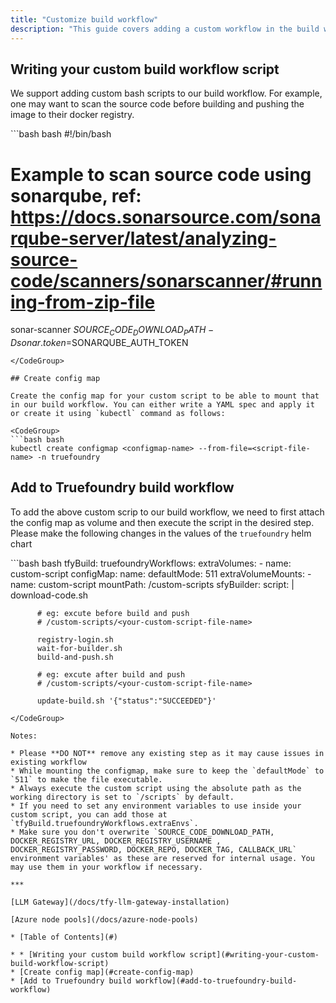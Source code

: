 ```yaml
---
title: "Customize build workflow"
description: "This guide covers adding a custom workflow in the build workflow."
---
```


## Writing your custom build workflow script

We support adding custom bash scripts to our build workflow. For example, one may want to scan the source code before building and pushing the image to their docker registry.

<CodeGroup>
  ```bash bash
  #!/bin/bash

  # Example to scan source code using sonarqube, ref: https://docs.sonarsource.com/sonarqube-server/latest/analyzing-source-code/scanners/sonarscanner/#running-from-zip-file
  sonar-scanner $SOURCE_CODE_DOWNLOAD_PATH -Dsonar.token=$SONARQUBE_AUTH_TOKEN
  ```
</CodeGroup>

## Create config map

Create the config map for your custom script to be able to mount that in our build workflow. You can either write a YAML spec and apply it or create it using `kubectl` command as follows:

<CodeGroup>
  ```bash bash
  kubectl create configmap <configmap-name> --from-file=<script-file-name> -n truefoundry
  ```
</CodeGroup>

## Add to Truefoundry build workflow

To add the above custom scrip to our build workflow, we need to first attach the config map as volume and then execute the script in the desired step. Please make the following changes in the values of the `truefoundry` helm chart

<CodeGroup>
  ```bash bash
  tfyBuild:
    truefoundryWorkflows:
      extraVolumes:
        - name: custom-script
          configMap:
            name: <config-map-name>
            defaultMode: 511
      extraVolumeMounts:
        - name: custom-script
          mountPath: /custom-scripts
      sfyBuilder: 
        script: |
          download-code.sh
          
          # eg: excute before build and push
          # /custom-scripts/<your-custom-script-file-name>
          
          registry-login.sh
          wait-for-builder.sh
          build-and-push.sh
          
          # eg: excute after build and push
          # /custom-scripts/<your-custom-script-file-name>
         
          update-build.sh '{"status":"SUCCEEDED"}'
  ```
</CodeGroup>

Notes:

* Please **DO NOT** remove any existing step as it may cause issues in existing workflow
* While mounting the configmap, make sure to keep the `defaultMode` to `511` to make the file executable.
* Always execute the custom script using the absolute path as the working directory is set to `/scripts` by default.
* If you need to set any environment variables to use inside your custom script, you can add those at `tfyBuild.truefoundryWorkflows.extraEnvs`.
* Make sure you don't overwrite `SOURCE_CODE_DOWNLOAD_PATH, DOCKER_REGISTRY_URL, DOCKER_REGISTRY_USERNAME , DOCKER_REGISTRY_PASSWORD, DOCKER_REPO, DOCKER_TAG, CALLBACK_URL` environment variables' as these are reserved for internal usage. You may use them in your workflow if necessary.

***

[LLM Gateway](/docs/tfy-llm-gateway-installation)

[Azure node pools](/docs/azure-node-pools)

* [Table of Contents](#)

* * [Writing your custom build workflow script](#writing-your-custom-build-workflow-script)
  * [Create config map](#create-config-map)
  * [Add to Truefoundry build workflow](#add-to-truefoundry-build-workflow)
